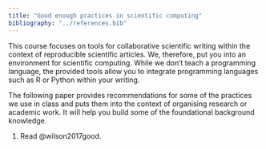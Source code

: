 ```yaml
---
title: "Good enough practices in scientific computing"
bibliography: "../references.bib"
---
```


This course focuses on tools for collaborative scientific writing within the context of reproducible scientific articles. We, therefore, put you into an environment for scientific computing. While we don't teach a programming language, the provided tools allow you to integrate programming languages such as R or Python within your writing.

The following paper provides recommendations for some of the practices we use in class and puts them into the context of organising research or academic work. It will help you build some of the foundational background knowledge.

1.  Read @wilson2017good.
